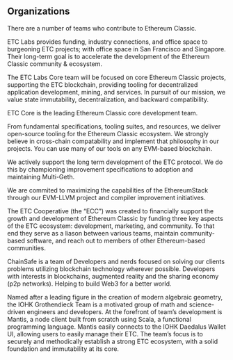 
## Organizations

There are a number of teams who contribute to Ethereum Classic.

<LinkSection title="ETC Labs" to="https://etclabs.org/">

ETC Labs provides funding, industry connections, and office space to burgeoning ETC projects; with office space in San Francisco and Singapore. Their long-term goal is to accelerate the development of the Ethereum Classic community & ecosystem.

The ETC Labs Core team will be focused on core Ethereum Classic projects, supporting the ETC blockchain, providing tooling for decentralized application development, mining, and services. In pursuit of our mission, we value state immutability, decentralization, and backward compatibility.
</LinkSection>

<LinkSection title="ETC Core" to="https://etccore.io/">

ETC Core is the leading Ethereum Classic core development team.

From fundamental specifications, tooling suites, and resources, we deliver open-source tooling for the Ethereum Classic ecosystem. We strongly believe in cross-chain compatability and implement that philosophy in our projects. You can use many of our tools on any EVM-based blockchain.

We actively support the long term development of the ETC protocol. We do this by championing improvement specifications to adoption and maintaining Multi-Geth.

We are commited to maximizing the capabilities of the EthereumStack through our EVM-LLVM project and compiler improvement initiatives.
</LinkSection>

<LinkSection title="ETC Cooperative" to="https://www.etccooperative.org/">

The ETC Cooperative (the “ECC”) was created to financially support the growth and development of Ethereum Classic by funding three key aspects of the ETC ecosystem: development, marketing, and community. To that end they serve as a liason between various teams, maintain community-based software, and reach out to members of other Ethereum-based communities.
</LinkSection>

<LinkSection title="ChainSafe" to="https://chainsafe.io/">

ChainSafe is a team of Developers and nerds focused on solving our clients problems utilizing blockchain technology wherever possible. Developers with interests in blockchains, augmented reality and the sharing economy (p2p networks). Helping to build Web3 for a better world.
</LinkSection>

<LinkSection title="IOHK (Grothendieck)" to="https://iohk.io/projects/ethereum-classic/">

Named after a leading figure in the creation of modern algebraic geometry, the IOHK Grothendieck Team is a motivated group of math and science-driven engineers and developers. At the forefront of team’s development is Mantis, a node client built from scratch using Scala, a functional programming language. Mantis easily connects to the IOHK Daedalus Wallet UI, allowing users to easily manage their ETC. The team’s focus is to securely and methodically establish a strong ETC ecosystem, with a solid foundation and immutability at its core.
</LinkSection>

